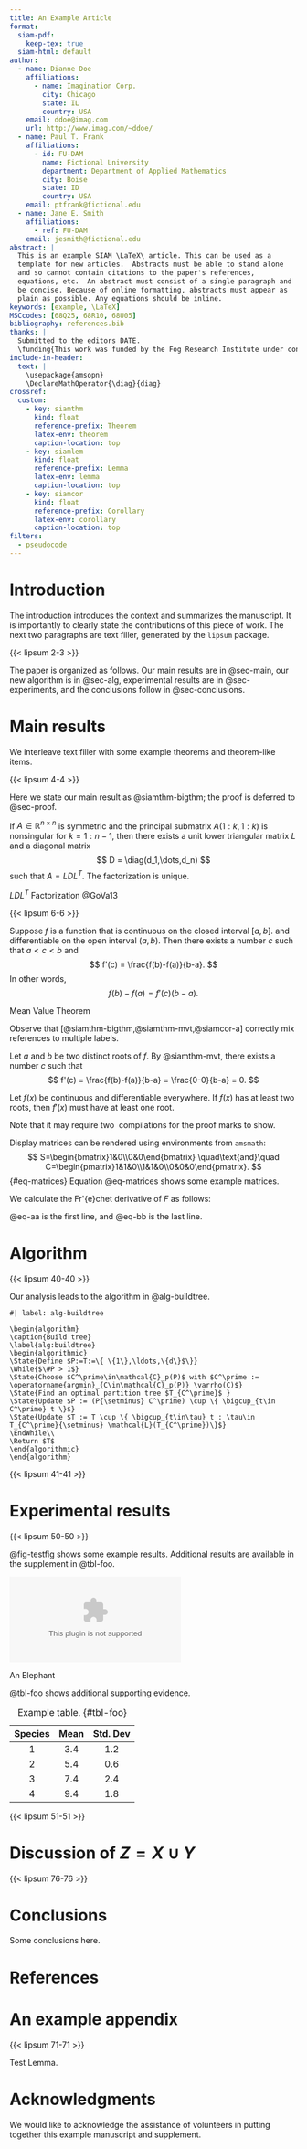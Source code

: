 ```yaml
---
title: An Example Article
format:
  siam-pdf:
    keep-tex: true  
  siam-html: default
author:
  - name: Dianne Doe
    affiliations:
      - name: Imagination Corp.
        city: Chicago
        state: IL
        country: USA
    email: ddoe@imag.com
    url: http://www.imag.com/~ddoe/
  - name: Paul T. Frank
    affiliations:
      - id: FU-DAM
        name: Fictional University
        department: Department of Applied Mathematics
        city: Boise
        state: ID
        country: USA
    email: ptfrank@fictional.edu
  - name: Jane E. Smith
    affiliations:
      - ref: FU-DAM
    email: jesmith@fictional.edu
abstract: |
  This is an example SIAM \LaTeX\ article. This can be used as a
  template for new articles.  Abstracts must be able to stand alone
  and so cannot contain citations to the paper's references,
  equations, etc.  An abstract must consist of a single paragraph and
  be concise. Because of online formatting, abstracts must appear as
  plain as possible. Any equations should be inline.
keywords: [example, \LaTeX]
MSCcodes: [68Q25, 68R10, 68U05]
bibliography: references.bib
thanks: |
  Submitted to the editors DATE.
  \funding{This work was funded by the Fog Research Institute under contract no.~FRI-454.}
include-in-header:
  text: |
    \usepackage{amsopn}
    \DeclareMathOperator{\diag}{diag}
crossref:
  custom:
    - key: siamthm
      kind: float
      reference-prefix: Theorem
      latex-env: theorem
      caption-location: top
    - key: siamlem
      kind: float
      reference-prefix: Lemma
      latex-env: lemma
      caption-location: top
    - key: siamcor
      kind: float
      reference-prefix: Corollary
      latex-env: corollary
      caption-location: top
filters:
  - pseudocode
---
```




<!-- 
\ifpdf
\hypersetup{
  pdftitle={An Example Article},
  pdfauthor={D. Doe, P. T. Frank, and J. E. Smith}
}
\fi

% Used for creating new theorem and remark environments
\newsiamremark{remark}{Remark}
\newsiamremark{hypothesis}{Hypothesis}
\crefname{hypothesis}{Hypothesis}{Hypotheses}
\newsiamthm{claim}{Claim}
\newsiamremark{fact}{Fact}
\crefname{fact}{Fact}{Facts}

% Sets running headers as well as PDF title and authors
\headers{An Example Article}{D. Doe, P. T. Frank, and J. E. Smith}

% Title. If the supplement option is on, then "Supplementary Material"
% is automatically inserted before the title.
\title{An Example Article\thanks{Submitted to the editors DATE.
\funding{This work was funded by the Fog Research Institute under contract no.~FRI-454.}}}


% The next statement enables references to information in the
% supplement. See the xr-hyperref package for details.

\externaldocument[][nocite]{ex_supplement}

 -->


<!-- % REQUIRED
\begin{keywords}
example, \LaTeX
\end{keywords}

% REQUIRED
\begin{MSCcodes}
68Q25, 68R10, 68U05
\end{MSCcodes}

 -->

# Introduction {#sec-intro}

The introduction introduces the context and summarizes the
manuscript. It is importantly to clearly state the contributions of
this piece of work. The next two paragraphs are text filler,
generated by the `lipsum` package.

{{< lipsum 2-3 >}}

The paper is organized as follows. Our main results are in
@sec-main, our new algorithm is in @sec-alg, experimental
results are in @sec-experiments, and the conclusions follow in
@sec-conclusions.

# Main results {#sec-main}

We interleave text filler with some example theorems and theorem-like
items.

{{< lipsum 4-4 >}}

Here we state our main result as @siamthm-bigthm; the proof is
deferred to @sec-proof.


::: {#siamthm-bigthm}

:::: {}

If $A \in \mathbb{R}^{n \times n}$ is symmetric and the principal
submatrix $A(1:k,1:k)$ is nonsingular for $k=1:n-1$, then there
exists a unit lower triangular matrix $L$ and a diagonal matrix
$$
  D = \diag(d_1,\dots,d_n)
$$
such that $A=LDL^T$. The factorization is unique.

::::

$LDL^T$ Factorization @GoVa13

:::

{{< lipsum 6-6 >}}

::: {#siamthm-mvt}

:::: {}

Suppose $f$ is a function that is continuous on the closed interval
$[a,b]$.  and differentiable on the open interval $(a,b)$.
Then there exists a number $c$ such that $a < c < b$ and
$$
  f'(c) = \frac{f(b)-f(a)}{b-a}.
$$
In other words,
$$
  f(b)-f(a) = f'(c)(b-a).
$$

::::

Mean Value Theorem

:::


Observe that [@siamthm-bigthm,@siamthm-mvt,@siamcor-a] correctly mix references
to multiple labels.


::: {#siamcor-a}

:::: {}
Let $a$ and $b$ be two distinct roots of $f$.
  By @siamthm-mvt, there exists a number $c$ such that
$$
f'(c) = \frac{f(b)-f(a)}{b-a} = \frac{0-0}{b-a} = 0.
$$
::::

Let $f(x)$ be continuous and differentiable everywhere. If $f(x)$
  has at least two roots, then $f'(x)$ must have at least one root.

:::

Note that it may require two \LaTeX\ compilations for the proof marks
to show.

Display matrices can be rendered using environments from `amsmath`:
$$
S=\begin{bmatrix}1&0\\0&0\end{bmatrix}
\quad\text{and}\quad
C=\begin{pmatrix}1&1&0\\1&1&0\\0&0&0\end{pmatrix}.
$$ {#eq-matrices}
Equation @eq-matrices shows some example matrices.

We calculate the Fr\'{e}chet derivative of $F$ as follows:

\begin{subequations}
\begin{align}
  F'(U,V)(H,K) 
  &= \langle R(U,V),H\Sigma V^{T} + U\Sigma K^{T} -
  P(H\Sigma V^{T} + U\Sigma K^{T})\rangle \label{eq:aa} \\
  &= \langle R(U,V),H\Sigma V^{T} + U\Sigma K^{T}\rangle 
  \nonumber \\
  &= \langle R(U,V)V\Sigma^{T},H\rangle + 
  \langle \Sigma^{T}U^{T}R(U,V),K^{T}\rangle. \label{eq:bb}
\end{align}
\end{subequations}

@eq-aa is the first line, and @eq-bb is the last line.

# Algorithm {#sec-alg}

{{< lipsum 40-40 >}}

Our analysis leads to the algorithm in @alg-buildtree.

```pseudocode
#| label: alg-buildtree

\begin{algorithm}
\caption{Build tree}
\label{alg:buildtree}
\begin{algorithmic}
\State{Define $P:=T:=\{ \{1\},\ldots,\{d\}$\}}
\While{$\#P > 1$}
\State{Choose $C^\prime\in\mathcal{C}_p(P)$ with $C^\prime := \operatorname{argmin}_{C\in\mathcal{C}_p(P)} \varrho(C)$}
\State{Find an optimal partition tree $T_{C^\prime}$ }
\State{Update $P := (P{\setminus} C^\prime) \cup \{ \bigcup_{t\in C^\prime} t \}$}
\State{Update $T := T \cup \{ \bigcup_{t\in\tau} t : \tau\in T_{C^\prime}{\setminus} \mathcal{L}(T_{C^\prime})\}$}
\EndWhile\\
\Return $T$
\end{algorithmic}
\end{algorithm}
```

{{< lipsum 41-41 >}}

# Experimental results {#sec-experiments}

{{< lipsum 50-50 >}}

@fig-testfig shows some example results. Additional results are
available in the supplement in @tbl-foo.

::: {#fig-testfig}

![](figs/lexample_fig1.eps){#fig-a}

An Elephant
:::

@tbl-foo shows additional
supporting evidence. 


| Species | **Mean** | **Std. Dev** |
|:------:|:------:|:------:|
| 1  | 3.4 | 1.2    |
| 2  | 5.4 | 0.6    |
| 3  | 7.4 | 2.4    |
| 4  | 9.4 | 1.8    |

: Example table. {#tbl-foo}

{{< lipsum 51-51 >}}

# Discussion of **$Z=X \cup Y$** {#sec-experiments}

{{< lipsum 76-76 >}}

# Conclusions {#sec-conclusions}

Some conclusions here.

# References

::: {#refs}
:::


# An example appendix {#sec-example-appendix .appendix}

{{< lipsum 71-71 >}}

::: {#siamlem-test}

:::: {}

Test Lemma.

::::

:::


# Acknowledgments {#sec-acknowledgements .unnumbered}
We would like to acknowledge the assistance of volunteers in putting
together this example manuscript and supplement.
